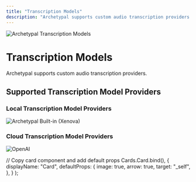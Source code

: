 ```yaml
---
title: "Transcription Models"
description: "Archetypal supports custom audio transcription providers."
---
```



<Image
  src="/images/features/transcription-models/header-image.png"
  height={1080}
  width={1920}
  quality={100}
  alt="Archetypal Transcription Models"
/>

# Transcription Models

Archetypal supports custom audio transcription providers.

## Supported Transcription Model Providers

### Local Transcription Model Providers

<Cards>
  <Card
    title="Built-in (Xenova)"
    href="https://huggingface.co/Xenova/whisper-small"
  >
    <Image
      src="/images/features/transcription-models/xenova.png"
      height={1080}
      width={1920}
      quality={100}
      alt="Archetypal Built-in (Xenova)"
    />
  </Card>
</Cards>

### Cloud Transcription Model Providers

<Cards>
  <Card title="OpenAI" href="https://platform.openai.com/">
    <Image
      src="/images/features/transcription-models/openai.png"
      height={1080}
      width={1920}
      quality={100}
      alt="OpenAI"
    />
  </Card>
</Cards>

  // Copy card component and add default props
  Cards.Card.bind(),
  {
    displayName: "Card",
    defaultProps: {
      image: true,
      arrow: true,
      target: "_self",
    },
  }
);

<style global jsx>{`
  img {
    aspect-ratio: 16/9;
    object-fit: cover;
  }
`}</style>
